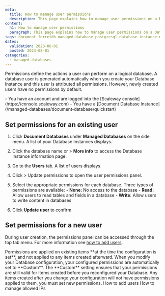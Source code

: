 ```yaml
---
meta:
  title: How to manage user permissions
  description: This page explains how to manage user permissions on a Database Instance
content:
  h1: How to manage user permissions
  paragraph: This page explains how to manage user permissions on a Database Instance
tags: document ferretdb managed-database postgresql database-instance mongodb
dates:
  validation: 2023-08-01
  posted: 2023-08-01
categories:
  - managed-databases
---
```


Permissions define the actions a user can perform on a logical database. A database user is generated automatically when you create your Database Instance and this user is attributed all permissions.
However, newly created users have no permissions by default.

<Macro id="iam-requirements" />

<Message type="requirement">
  - You have an account and are logged into the [Scaleway console](https://console.scaleway.com)
  - You have a [Document Database Instance](/managed-databases/document-database/quickstart)
</Message>

## Set permissions for an existing user

1. Click **Document Databases** under **Managed Databases** on the side menu. A list of your Database Instances displays.
2. Click the database name or <Icon name="more" /> > **More info** to access the Database Instance information page.
3. Go to the **Users** tab. A list of users displays.
4. Click <Icon name="more" /> > Update permissions to open the user permissions panel.
5. Select the appropriate permissions for each database.
    <Message type="note">
      Three types of permissions are available:
        - **None:** No access to the database
        - **Read:** Allow users to read tables and fields in a database
        - **Write:** Allow users to write content in databases

    </Message>
6. Click **Update user** to confirm.

## Set permissions for a new user

During user creation, the permissions panel can be accessed through the top tab menu.
For more information see [how to add users](/managed-databases/document-database/how-to/add-users).

<Message type="note">
  Permissions are applied on existing items **at the time the configuration is set**, and not applied to any items created afterward.
  When you modify your Database configuration, your configured permissions are automatically set to **Custom**. The **Custom** setting ensures that your permissions are still valid for items created before you reconfigured your Database.
  Any items created after you change your configuration will not have permissions applied to them, you must set new permissions.
</Message>


<Navigation title="See Also">
  <PreviousButton to="/managed-databases/document-database/how-to/add-users/">How to add users</PreviousButton>
  <NextButton to="/managed-databases/document-database/how-to/manage-allowed-ip-addresses/">How to manage allowed IPs</NextButton>
</Navigation>
